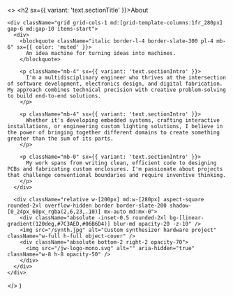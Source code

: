   <>
    <h2 sx={{ variant: 'text.sectionTitle' }}>About</h2>

    <div className="grid grid-cols-1 md:[grid-template-columns:1fr_280px] gap-6 md:gap-10 items-start">
      <div>
        <blockquote className="italic border-l-4 border-slate-300 pl-4 mb-6" sx={{ color: 'muted' }}>
          An idea machine for turning ideas into machines.
        </blockquote>

        <p className="mb-4" sx={{ variant: 'text.sectionIntro' }}>
          I'm a multidisciplinary engineer who thrives at the intersection of software development, electronics design, and digital fabrication. My approach combines technical precision with creative problem-solving to build end-to-end solutions.
        </p>

        <p className="mb-4" sx={{ variant: 'text.sectionIntro' }}>
          Whether it's developing embedded systems, crafting interactive installations, or engineering custom lighting solutions, I believe in the power of bringing together different domains to create something greater than the sum of its parts.
        </p>

        <p className="mb-0" sx={{ variant: 'text.sectionIntro' }}>
          My work spans from writing clean, efficient code to designing PCBs and fabricating custom enclosures. I'm passionate about projects that challenge conventional boundaries and require inventive thinking.
        </p>
      </div>

      <div className="relative w-[200px] md:w-[280px] aspect-square rounded-2xl overflow-hidden border border-slate-200 shadow-[0_24px_60px_rgba(2,6,23,.10)] mx-auto md:mx-0">
        <div className="absolute -inset-0.5 rounded-2xl bg-[linear-gradient(120deg,#7C3AED,#06B6D4)] blur-md opacity-20 -z-10" />
        <img src="/synth.jpg" alt="Custom synthesizer hardware project" className="w-full h-full object-cover" />
        <div className="absolute bottom-2 right-2 opacity-70">
          <img src="/jw-logo-mono.svg" alt="" aria-hidden="true" className="w-8 h-8 opacity-50" />
        </div>
      </div>
    </div>
  </>
)
